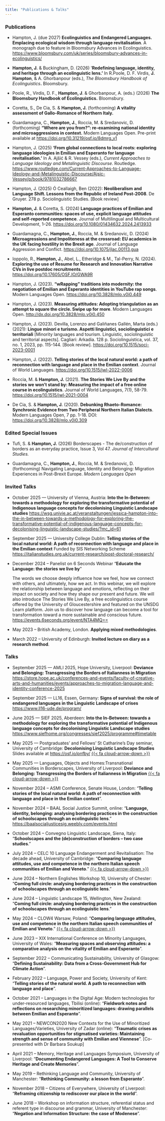 ```yaml
---
title: "Publications & Talks"
---
```


### Publications

-   Hampton, J. (due 2027) **Ecolinguistics and Endangered Languages. Emplacing ecological wisdom through language revitalisation**. A monograph due to feature in Bloomsbury Advances in Ecolinguistics. <https://www.bloomsbury.com/uk/series/bloomsbury-advances-in-ecolinguistics/>

-   **Hampton, J.** & Buckingham, D. (2026) '**Redefining language, identity, and heritage through an ecolinguistic lens.'** In R.Poole, D. F. Virdis, **J.** **Hampton**, & A. Ghorbanpour (eds.), *The Bloomsbury Handbook of Ecolinguistics***.** Bloomsbury.

-   Poole, R., Virdis, D. F., **Hampton, J**. & Ghorbanpour, A. (eds.) (2026) **The Bloomsbury Handbook of Ecolinguistics.** Bloomsbury.

-   Coretta, S., De Cia, S. & **Hampton, J.** (forthcoming) **A vitality assessment of Gallo-Romance of Northern Italy.**

-   Guardamagna, C., **Hampton, J.**, Roccia, M. & Sredanovic, D. (forthcoming) **“Where are you from?”: re-examining national identity and microaggressions in context.** Modern Languages Open. Pre-print available at <https://doi.org/10.31219/osf.io/8dmrg_v1>

-   Hampton, J. (2025) **‘From global connections to local roots: exploring language ideologies in Emilian and Esperanto for language revitalisation.’** In A. Ajšić & R. Vessey (eds.), *Current Approaches to Language Ideology and Metalinguistic Discourse*. Routledge. <https://www.routledge.com/Current-Approaches-to-Language-Ideology-and-Metalinguistic-Discourse/Ajsic-Vessey/p/book/9781032786667>

-   Hampton, J. (2025) Ó Ceallaigh, Ben (2022): **Neoliberalism and Language Shift. Lessons from the Republic of Ireland Post-2008**. De Gruyer. 278 p. Sociolinguistic Studies. \[Book review\]

-   **Hampton, J.** & Coretta, S. (2024) **Language practices of Emilian and Esperanto communities: spaces of use, explicit language attitudes and self-reported competence**. Journal of Multilingual and Multicultural Development, 1–26. <https://doi.org/10.1080/01434632.2024.2413933>

-   Guardamagna, C., **Hampton, J.**, Roccia, M. & Sredanovic, D. (2024) **Microagressions and Impoliteness at the crossroad: EU academics in the UK facing hostility in the Brexit age**. Journal of Language Aggression and Conflict. <https://doi.org/10.1075/jlac.00113.gua>

-   Ioppolo, R., **Hampton, J.**, Abel, L., Etheridge & M., Tal-Perry, N. (2024). **Exploring the use of Resume for Research and Innovation Narrative CVs in live postdoc recruitments**. <https://doi.org/10.17605/OSF.IO/GWA9R>

-   Hampton, J. (2023). **"wRapping" traditions into modernity: the negotiation of Emilian and Esperanto identities in YouTube rap songs**. Modern Languages Open. <https://doi.org/10.3828/mlo.v0i0.449>

-   Hampton, J. (2023). **Measuring attitudes: Adopting triangulation as an attempt to square the circle. Swipe up for more**. Modern Languages Open. <http://dx.doi.org/10.3828/mlo.v0i0.450>

-   Hampton, J. (2023). Devilla, Lorenzo and Galiñanes Gallén, Marta (eds.) (2021): **Lingue minori e turismo. Aspetti linguistici, sociolinguistici e territoriali** \[Minority languages and tourism. Linguistic, sociolinguistic and territorial aspects\]. Cagliari: Arkadia. 128 p. Sociolinguistica, vol. 37, no. 1, 2023, pp. 115-144. \[Book review\]. <https://doi.org/10.1515/soci-2023-0001>

-   Hampton, J. (2022). **Telling stories of the local natural world: a path of reconnection with language and place in the Emilian context**. Journal of World Languages. <https://doi.org/10.1515/jwl-2022-0006>

-   Roccia, M. & **Hampton, J.** (2021). **The Stories We Live By and the stories we won't stand by: Measuring the impact of a free online course in ecolinguistics**. Journal of World Languages, 7(1), 58-79. <https://doi.org/10.1515/jwl-2021-0004>

-   De Cia, S. & **Hampton, J.** (2020). **Debunking Rhaeto-Romance: Synchronic Evidence from Two Peripheral Northern Italian Dialects**. Modern Languages Open, 7 pp. 1-18. DOI: <https://doi.org/10.3828/mlo.v0i0.309>

### Edited Special Issues

-   Tufi, S. & **Hampton, J.** (2026) Borderscapes - The de/construction of borders as an everyday practice, Issue 3, Vol 47. *Journal of Intercultural Studies.*

-   Guardamagna, C., **Hampton, J.**, Roccia, M. & Sredanovic, D. (forthcoming) Navigating Language, Identity and Belonging: Migration Experiences in Post-Brexit Europe. *Modern Languages Open*

### Invited Talks

-   October 2025 — University of Vienna, Austria: **Into the In-Between: towards a methodology for exploring the transformative potential of Indigenous language concepts for decolonising Linguistic Landscape studies** <https://wsg.univie.ac.at/veranstaltungen/jessica-hampton-into-the-in-between-towards-a-methodology-for-exploring-the-transformative-potential-of-indigenous-language-concepts-for-decolonising-linguistic-landscape-studies/?mc_id=61>

-   September 2025 — University College Dublin: **Telling stories of the local natural world: A path of reconnection with language and place in the Emilian context** Funded by SIS Networking Scheme <https://italianstudies.org.uk/current-research/post-doctoral-research/>

-   December 2024 -- Panelist on 6 Seconds Webinar "**Educate the Language: the stories we live by**"

    The words we choose deeply influence how we feel, how we connect with others, and ultimately, how we act. In this webinar, we will explore the relationship between language and emotions, reflecting on their impact on society and how they shape our present and future. We will also introduce The Stories We Live By, a free ecolinguistics course offered by the University of Gloucestershire and featured on the UNSDG Learn platform. Join us to discover how language can become a tool for transformation toward a more sustainable and conscious future. <https://events.6seconds.org/event/NTA4MQ==>

-   May 2023 -- British Academy, London. **Applying mixed methodologies**.

-   March 2022 -- University of Edinburgh: **Invited lecture on diary as a research method**.

### Talks

-   September 2025 — AMLI 2025, Hope University, Liverpool: **Deviance and Belonging: Transgressing the Borders of Italianness in Migration** <https://store.hope.ac.uk/conferences-and-events/faculty-of-creative-arts-and-humanities/events/approaches-to-migration-language-and-identity-conference-2025>

-   September 2025 — LL16, Essen, Germany: **Signs of survival: the role of endangered languages in the Linguistic Landscape of crises** <https://www.ll16-ude.de/program/>

-   June 2025 — SIEF 2025, Aberdeen: **Into the In-Between: towards a methodology for exploring the transformative potential of Indigenous language concepts for decolonising Linguistic Landscape studies** <https://www.siefhome.org/congresses/sief2025/programme#timetable>

-   May 2025 — Postgraduates' and Fellows' St Catharine's Day seminar, University of Cambridge: **Decolonising Linguistic Landscape Studies** Slides available at <https://osf.io/pnfby/> [{{< fa cloud-arrow-down >}}](files/stcat.jpg)

-   May 2025 — Languages, Objects and Homes:Transnational Communities in Borderscapes, University of Liverpool: **Deviance and Belonging: Transgressing the Borders of Italianness in Migration** [{{< fa cloud-arrow-down >}}](files/borderscapes.pdf)

-   November 2024 -- ASMI Conference, Senate House, London: "**Telling stories of the local natural world: A path of reconnection with language and place in the Emilian context**".

-   November 2024 -- BAAL Social Justice Summit, online: "**Language, identity, belonging: analysing bordering practices in the construction of schoolscapes through an ecolinguistic lens**." <https://baalsocialjusticesig.weebly.com/events.html>

-   October 2024 -- Convegno Linguistic Landscape, Siena, Italy: "**Schoolscapes and the (de)construction of borders – two case studies**."

-   July 2024 -- CELC 10 Language Endangerment and Revitalisation: The decade ahead, University of Cambridge: "**Comparing language attitudes, use and competence in the northern Italian speech communities of Emilian and Veneto**." [{{< fa cloud-arrow-down >}}](files/Jess_Hampton_CELC10.pdf)

-   June 2024 -- Northern Englishes Workshop 10, University of Chester: "**Coming full circle: analysing bordering practices in the construction of schoolscapes through an ecolinguistic lens**."

-   June 2024 -- Linguistic Landscape 15, Wellington, New Zealand: "**Coming full circle: analysing bordering practices in the construction of schoolscapes through an ecolinguistic lens**."

-   May 2024 -- CLOW4 Warsaw, Poland: "**Comparing language attitudes, use and competence in the northern Italian speech communities of Emilian and Veneto**." [{{< fa cloud-arrow-down >}}](files/CLOW4.pdf)

-   June 2023 -- XIX International Conference on Minority Languages, University of Wales: "**Measuring spaces and observing attitudes: a comparative analysis on the vitality of Emilian and Esperanto**".

-   September 2022 -- Communicating Sustainability, University of Glasgow: "**Defining Sustainability: Data from a Cross-Government Hub for Climate Action**".

-   February 2022 -- Language, Power and Society, University of Kent: "**Telling stories of the natural world. A path to reconnection with language and place**".

-   October 2021 -- Languages in the Digital Age: Modern technologies for under-resourced languages, Tbilisi (online): "**Fieldwork notes and reflections on researching minoritized languages: drawing parallels between Emilian and Esperanto**".

-   May 2021 -- NEWCON2020 New Contexts for the Use of Minoritized Languages/Varieties, University of Zadar (online): "**Traumatic crises as revaluation opportunities for stigmatised varieties: Maintaining strength and sense of community with Emilian and Viennese**". \[Co-presented with Dr Barbara Soukup\]

-   April 2021 -- Memory, Heritage and Languages Symposium, University of Liverpool: "**Documenting Endangered Languages: A Tool to Conserve Heritage and Create Memories**".

-   May 2019 -- Rethinking Language and Community, University of Manchester: "**Rethinking Community: a lesson from Esperanto**".

-   November 2018 -- Citizens of Everywhere, University of Liverpool: "**Reframing citizenship to rediscover our place in the world**".

-   June 2018 -- Workshop on information structure, referential status and referent type in discourse and grammar, University of Manchester: "**Negation and Information Structure: the case of Modenese**".
